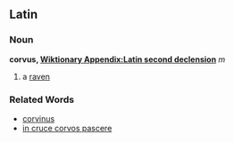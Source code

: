 ==Latin==
===Noun===
'''corvus, [[Wiktionary Appendix:Latin second declension]]''' ''m''

#a [[raven]]
===Related Words===
*[[corvinus]]
*[[in cruce corvos pascere]]